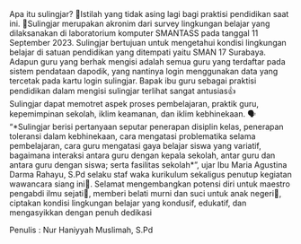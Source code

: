 <div className="text-justify">
  Apa itu sulingjar? 👋Istilah yang tidak asing lagi bagi praktisi pendidikan
  saat ini. 📢Sulingjar merupakan akronim dari survey lingkungan belajar yang
  dilaksanakan di laboratorium komputer SMANTASS pada tanggal 11 September 2023.
  Sulingjar bertujuan untuk mengetahui kondisi lingkungan belajar di satuan
  pendidikan yang ditempati yaitu SMAN 17 Surabaya. Adapun guru yang berhak
  mengisi adalah semua guru yang terdaftar pada sistem pendataan dapodik, yang
  nantinya login menggunakan data yang tercetak pada kartu login sulingjar.
  Bapak ibu guru sebagai praktisi pendidikan dalam mengisi sulingjar terlihat
  sangat antusias👍
</div>

<div className="text-justify">
  Sulingjar dapat memotret aspek proses pembelajaran, praktik guru, kepemimpinan
  sekolah, iklim keamanan, dan iklim kebhinekaan. 🗣 “*Sulingjar berisi pertanyaan
  seputar penerapan disiplin kelas, penerapan toleransi dalam kebhinekaan, cara
  mengatasi problematika selama pembelajaran, cara guru mengatasi gaya belajar
  siswa yang variatif, bagaimana interaksi antara guru dengan kepala sekolah,
  antar guru dan antara guru dengan siswa; serta fasilitas sekolah*”, ujar Ibu
  Maria Agustina Darma Rahayu, S.Pd selaku staf waka kurikulum sekaligus penutup
  kegiatan wawancara siang ini👐. Selamat mengembangkan potensi diri untuk
  maestro pengabdi ilmu sejati📖, memberi belati murni dan suci untuk anak
  negeri󰏙, ciptakan kondisi lingkungan belajar yang kondusif, edukatif, dan
  mengasyikkan dengan penuh dedikasi
</div>

Penulis : Nur Haniyyah Muslimah, S.Pd
